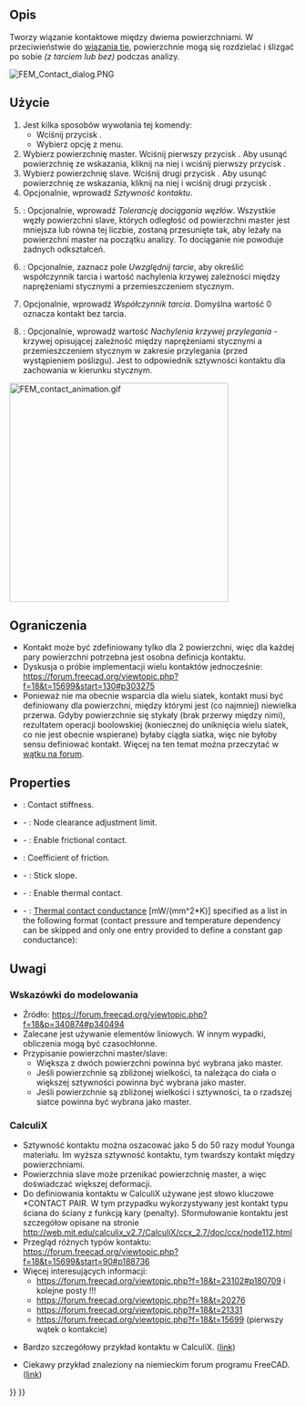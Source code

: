<languages/>

{{Docnav
|[[FEM_ConstraintDisplacement/pl|Warunek brzegowy przemieszczenia]]
|[[FEM_ConstraintTie/pl|Wiązanie tie]]
|[[FEM_Workbench/pl|MES]]
|IconL=FEM_ConstraintDisplacement.svg
|IconR=FEM_ConstraintTie.svg
|IconC=Workbench_FEM.svg
}}

{{GuiCommandContainer|
{{GuiCommand/pl
|Name=FEM ConstraintContact
|Name/pl=MES: Kontakt
|MenuLocation=Model → Warunki brzegowe i obciążenia mechaniczne → Kontakt
|Workbenches=[[FEM_Workbench/pl|MES]]
|SeeAlso=[[FEM_ConstraintFixed/pl|Warunek brzegowy utwierdzenia]]
}}
{{GuiCommandFemInfo/pl
|Solvers=CalculiX
}}
}}

<span id="Description"></span>
==Opis==

Tworzy wiązanie kontaktowe między dwiema powierzchniami. W przeciwieństwie do [[FEM_ConstraintTie/pl|wiązania tie]], powierzchnie mogą się rozdzielać i ślizgać po sobie ''(z tarciem lub bez)'' podczas analizy.

[[File:FEM_Contact_dialog.PNG]]
{{Caption|Panel zadań kontaktu}}

<span id="Usage"></span>
==Użycie==

# Jest kilka sposobów wywołania tej komendy:
#* Wciśnij przycisk {{Button|[[Image:FEM_ConstraintContact.svg|16px]] [[FEM_ConstraintContact/pl|Kontakt]]}}.
#* Wybierz opcję {{MenuCommand|Model → Warunki brzegowe i obciążenia mechaniczne → [[Image:FEM_ConstraintContact.svg|16px]] Kontakt}} z menu.
# Wybierz powierzchnię master. Wciśnij pierwszy przycisk {{Button|Dodaj}}. Aby usunąć powierzchnię ze wskazania, kliknij na niej i wciśnij pierwszy przycisk {{Button|Usuń}}.
# Wybierz powierzchnię slave. Wciśnij drugi przycisk {{Button|Dodaj}}. Aby usunąć powierzchnię ze wskazania, kliknij na niej i wciśnij drugi przycisk {{Button|Usuń}}.
# Opcjonalnie, wprowadź ''Sztywność kontaktu''.
# {{Version/pl|1.0}}: Opcjonalnie, wprowadź ''Tolerancję dociągania węzłów''. Wszystkie węzły powierzchni slave, których odległość od powierzchni master jest mniejsza lub równa tej liczbie, zostaną przesunięte tak, aby leżały na powierzchni master na początku analizy. To dociąganie nie powoduje żadnych odkształceń.
# {{Version/pl|1.0}}: Opcjonalnie, zaznacz pole ''Uwzględnij tarcie'', aby określić współczynnik tarcia i wartość nachylenia krzywej zależności między naprężeniami stycznymi a przemieszczeniem stycznym.
# Opcjonalnie, wprowadź ''Współczynnik tarcia''. Domyślna wartość 0 oznacza kontakt bez tarcia.
# {{Version/pl|1.0}}: Opcjonalnie, wprowadź wartość ''Nachylenia krzywej przylegania'' - krzywej opisującej zależność między naprężeniami stycznymi a przemieszczeniem stycznym w zakresie przylegania (przed wystąpieniem poślizgu). Jest to odpowiednik sztywności kontaktu dla zachowania w kierunku stycznym.

[[File:FEM_contact_animation.gif|384px]]
{{Caption|Przykład użycia kontaktu - sztywny sześcian jest dociskany i przesuwany po deformowalnym prostopadłościanie. Bez definicji kontaktu te dwie części by się "nie widziały".}}

<span id="Limitations"></span>
==Ograniczenia==

* Kontakt może być zdefiniowany tylko dla 2 powierzchni, więc dla każdej pary powierzchni potrzebna jest osobna definicja kontaktu.
* Dyskusja o próbie implementacji wielu kontaktów jednocześnie: https://forum.freecad.org/viewtopic.php?f=18&t=15699&start=130#p303275
* Ponieważ nie ma obecnie wsparcia dla wielu siatek, kontakt musi być definiowany dla powierzchni, między którymi jest (co najmniej) niewielka przerwa. Gdyby powierzchnie się stykały (brak przerwy między nimi), rezultatem operacji boolowskiej (koniecznej do uniknięcia wielu siatek, co nie jest obecnie wspierane) byłaby ciągła siatka, więc nie byłoby sensu definiować kontakt. Więcej na ten temat można przeczytać w [https://forum.freecad.org/viewtopic.php?f=18&t=62307 wątku na forum].

==Properties==

* {{PropertyData|Slope}}: Contact stiffness.
* {{PropertyData|Adjust}} - {{Version|1.0}}: Node clearance adjustment limit.
* {{PropertyData|Friction}} - {{Version|1.0}}: Enable frictional contact.
* {{PropertyData|Friction Coefficient}}: Coefficient of friction.
* {{PropertyData|Stick Slope}} - {{Version|1.0}}: Stick slope.
* {{PropertyData|Enable Thermal Contact}} - {{Version|1.1}}: Enable thermal contact.
* {{PropertyData|Thermal Contact Conductance}} - {{Version|1.1}}: [https://en.wikipedia.org/wiki/Thermal_contact_conductance Thermal contact conductance] [mW/(mm^2*K)] specified as a list in the following format (contact pressure and temperature dependency can be skipped and only one entry provided to define a constant gap conductance):

: {{Code|code=
conductance_1, contact_pressure_1, temperature_1
...
}}

<span id="Notes"></span>
==Uwagi==

<span id="Tips_for_modeling"></span>
=== Wskazówki do modelowania ===

* Źródło: https://forum.freecad.org/viewtopic.php?f=18&p=340874#p340494
* Zalecane jest używanie elementów liniowych. W innym wypadki, obliczenia mogą być czasochłonne.
* Przypisanie powierzchni master/slave:
** Większa z dwóch powierzchni powinna być wybrana jako master.
** Jeśli powierzchnie są zbliżonej wielkości, ta należąca do ciała o większej sztywności powinna być wybrana jako master.
** Jeśli powierzchnie są zbliżonej wielkości i sztywności, ta o rzadszej siatce powinna być wybrana jako master.

=== CalculiX ===

* Sztywność kontaktu można oszacować jako 5 do 50 razy moduł Younga materiału. Im wyższa sztywność kontaktu, tym twardszy kontakt między powierzchniami.
* Powierzchnia slave może przenikać powierzchnię master, a więc doświadczać większej deformacji.
* Do definiowania kontaktu w CalculiX używane jest słowo kluczowe *CONTACT PAIR. W tym przypadku wykorzystywany jest kontakt typu ściana do ściany z funkcją kary (penalty). Sformułowanie kontaktu jest szczegółow opisane na stronie http://web.mit.edu/calculix_v2.7/CalculiX/ccx_2.7/doc/ccx/node112.html
* Przegląd różnych typów kontaktu: https://forum.freecad.org/viewtopic.php?f=18&t=15699&start=90#p188736
* Więcej interesujących informacji:
** https://forum.freecad.org/viewtopic.php?f=18&t=23102#p180709 i kolejne posty !!!
** https://forum.freecad.org/viewtopic.php?f=18&t=20276
** https://forum.freecad.org/viewtopic.php?f=18&t=21331
** https://forum.freecad.org/viewtopic.php?f=18&t=15699 (pierwszy wątek o kontakcie)

* Bardzo szczegółowy przykład kontaktu w CalculiX. ([http://dip28p.web.fc2.com/calculix/netgen2calculix/index.html link])

* Ciekawy przykład znaleziony na niemieckim forum programu FreeCAD. ([https://forum.freecad.org/viewtopic.php?f=13&t=39663&start=10#p337254 link]) 


{{Docnav
|[[FEM_ConstraintDisplacement/pl|Warunek brzegowy przemieszczenia]]
|[[FEM_ConstraintTie/pl|Wiązanie tie]]
|[[FEM_Workbench/pl|MES]]
|IconL=FEM_ConstraintDisplacement.svg
|IconR=FEM_ConstraintTie.svg
|IconC=Workbench_FEM.svg
}}

{{FEM Tools navi{{#translation:}}}}
{{Userdocnavi{{#translation:}}}}